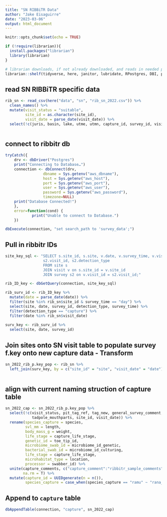 ```yaml
---
title: "SN RIBBiTR Data"
author: "Jake Eisaguirre"
date: "2023-03-06"
output: html_document
---
```


```r
knitr::opts_chunk$set(echo = TRUE) 

if (!require(librarian)){
  install.packages("librarian")
  library(librarian)
}

# librarian downloads, if not already downloaded, and reads in needed packages
librarian::shelf(tidyverse, here, janitor, lubridate, RPostgres, DBI, parsedate, stringr, uuid)
```

## read SN RIBBiTR specific data

```r

rib_sn <- read_csv(here("data", "sn", "rib_sn_2022.csv")) %>% 
  clean_names() %>% 
  mutate(visit_status = "suitable",
         site_id = as.character(site_id),
         visit_date = parse_date(visit_date)) %>% 
  select(!c(juris, basin, lake, utme, utmn, capture_id, survey_id, visit_id))



```


## connect to ribbitr db
```r
tryCatch({
    drv <- dbDriver("Postgres")
    print("Connecting to Database…")
    connection <- dbConnect(drv,
                 dbname = Sys.getenv("aws_dbname"),
                 host = Sys.getenv("aws_host"),
                 port = Sys.getenv("aws_port"),
                 user = Sys.getenv("aws_user"),
                 password = Sys.getenv("aws_password"),
                 timezone=NULL)
    print("Database Connected!")
    },
    error=function(cond) {
            print("Unable to connect to Database.")
    })

dbExecute(connection, "set search_path to 'survey_data';")
```



## Pull in ribbitr IDs
```r

site_key_sql <- "SELECT s.site_id, s.site, v.date, v.survey_time, v.visit_id, v.site_id, s2.survey_id, 
                 s2.visit_id, s2.detection_type
                 FROM site s
                 JOIN visit v on s.site_id = v.site_id
                 JOIN survey s2 on v.visit_id = s2.visit_id;"

rib_ID_key <- dbGetQuery(connection, site_key_sql)

rib_surv_id <- rib_ID_key %>% 
  mutate(date = parse_date(date)) %>% 
  filter(site %in% rib_sn$site_id & survey_time == "day") %>% 
  select(site, date, survey_id, detection_type, survey_time) %>% 
  filter(detection_type == "capture") %>% 
  filter(date %in% rib_sn$visit_date)
  
surv_key <- rib_surv_id %>% 
  select(site, date, survey_id)

```

## Join sites onto SN visit table to populate survey f.key onto new capture data - Transform
```r

sn_2022_rib_p.key_pop <- rib_sn %>% 
  left_join(surv_key, by = c("site_id" = "site", "visit_date" = "date"))
  
```

## align with current naming struction of capture table
```r

sn_2022_cap <- sn_2022_rib_p.key_pop %>% 
  select(!c(visit_status, pit_tag_ref, tag_new, general_survey_comment,
            tadpole_mouthparts, site_id, visit_date)) %>% 
  rename(species_capture = species,
         svl_mm = length,
         body_mass_g = weight,
         life_stage = capture_life_stage,
         genetic_id = toe_tip_id,
         microbiome_swab_id = microbiome_id_genetic,
         bacterial_swab_id = microbiome_id_culturing,
         life_stage = capture_life_stage,
         microhabitat_type = location,
         processor = swabber_id) %>% 
  unite(capture_comments, c("capture_comment":"ribbitr_sample_comments"), sep = ",",
        na.rm = T) %>% 
  mutate(capture_id = UUIDgenerate(n = n()),
         species_capture = case_when(species_capture == "ramu" ~ "rana_muscosa"))


```


## Append to `capture` table
```r

dbAppendTable(connection, "capture", sn_2022_cap)


```

